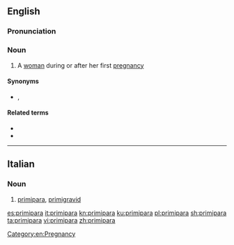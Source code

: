 ==English==

===Pronunciation===
{{rfap|UK|UK|lang=en}}
{{rfap|US|US|lang=en}}

===Noun===
{{en-noun|s|primiparae}}

# A [[woman]] during or after her first [[pregnancy]]

====Synonyms====
* {{l|en|primigravid}}, {{l|en|primigravida}}

====Related terms====
* {{l|en|primiparity}}
* {{l|en|primiparous}}

----

==Italian==

===Noun===
{{it-noun|f}}

# [[#English|primipara]], [[primigravid]]

[[Category:en:Pregnancy]]

[[es:primipara]]
[[it:primipara]]
[[kn:primipara]]
[[ku:primipara]]
[[pl:primipara]]
[[sh:primipara]]
[[ta:primipara]]
[[vi:primipara]]
[[zh:primipara]]